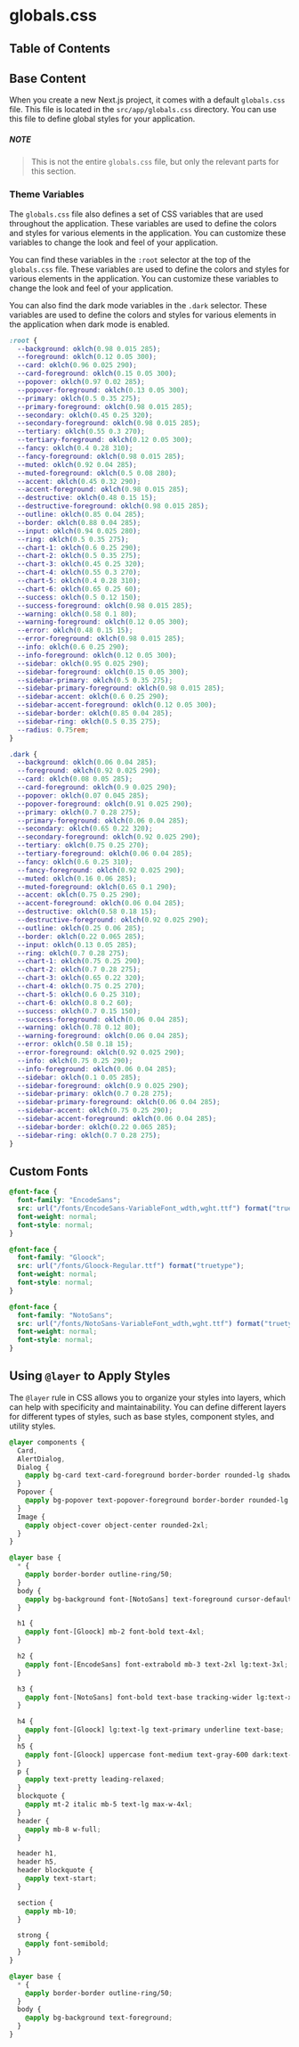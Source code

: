 
# globals.css

## Table of Contents

## Base Content

When you create a new Next.js project, it comes with a default `globals.css` file. This file is located in the `src/app/globals.css` directory. You can use this file to define global styles for your application.

##### NOTE

> This is not the entire `globals.css` file, but only the relevant parts for this section.

### Theme Variables

The `globals.css` file also defines a set of CSS variables that are used throughout the application. These variables are used to define the colors and styles for various elements in the application. You can customize these variables to change the look and feel of your application.

You can find these variables in the `:root` selector at the top of the `globals.css` file. These variables are used to define the colors and styles for various elements in the application. You can customize these variables to change the look and feel of your application.

You can also find the dark mode variables in the `.dark` selector. These variables are used to define the colors and styles for various elements in the application when dark mode is enabled.

```css
:root {
  --background: oklch(0.98 0.015 285);
  --foreground: oklch(0.12 0.05 300);
  --card: oklch(0.96 0.025 290);
  --card-foreground: oklch(0.15 0.05 300);
  --popover: oklch(0.97 0.02 285);
  --popover-foreground: oklch(0.13 0.05 300);
  --primary: oklch(0.5 0.35 275);
  --primary-foreground: oklch(0.98 0.015 285);
  --secondary: oklch(0.45 0.25 320);
  --secondary-foreground: oklch(0.98 0.015 285);
  --tertiary: oklch(0.55 0.3 270);
  --tertiary-foreground: oklch(0.12 0.05 300);
  --fancy: oklch(0.4 0.28 310);
  --fancy-foreground: oklch(0.98 0.015 285);
  --muted: oklch(0.92 0.04 285);
  --muted-foreground: oklch(0.5 0.08 280);
  --accent: oklch(0.45 0.32 290);
  --accent-foreground: oklch(0.98 0.015 285);
  --destructive: oklch(0.48 0.15 15);
  --destructive-foreground: oklch(0.98 0.015 285);
  --outline: oklch(0.85 0.04 285);
  --border: oklch(0.88 0.04 285);
  --input: oklch(0.94 0.025 280);
  --ring: oklch(0.5 0.35 275);
  --chart-1: oklch(0.6 0.25 290);
  --chart-2: oklch(0.5 0.35 275);
  --chart-3: oklch(0.45 0.25 320);
  --chart-4: oklch(0.55 0.3 270);
  --chart-5: oklch(0.4 0.28 310);
  --chart-6: oklch(0.65 0.25 60);
  --success: oklch(0.5 0.12 150);
  --success-foreground: oklch(0.98 0.015 285);
  --warning: oklch(0.58 0.1 80);
  --warning-foreground: oklch(0.12 0.05 300);
  --error: oklch(0.48 0.15 15);
  --error-foreground: oklch(0.98 0.015 285);
  --info: oklch(0.6 0.25 290);
  --info-foreground: oklch(0.12 0.05 300);
  --sidebar: oklch(0.95 0.025 290);
  --sidebar-foreground: oklch(0.15 0.05 300);
  --sidebar-primary: oklch(0.5 0.35 275);
  --sidebar-primary-foreground: oklch(0.98 0.015 285);
  --sidebar-accent: oklch(0.6 0.25 290);
  --sidebar-accent-foreground: oklch(0.12 0.05 300);
  --sidebar-border: oklch(0.85 0.04 285);
  --sidebar-ring: oklch(0.5 0.35 275);
  --radius: 0.75rem;
}

.dark {
  --background: oklch(0.06 0.04 285);
  --foreground: oklch(0.92 0.025 290);
  --card: oklch(0.08 0.05 285);
  --card-foreground: oklch(0.9 0.025 290);
  --popover: oklch(0.07 0.045 285);
  --popover-foreground: oklch(0.91 0.025 290);
  --primary: oklch(0.7 0.28 275);
  --primary-foreground: oklch(0.06 0.04 285);
  --secondary: oklch(0.65 0.22 320);
  --secondary-foreground: oklch(0.92 0.025 290);
  --tertiary: oklch(0.75 0.25 270);
  --tertiary-foreground: oklch(0.06 0.04 285);
  --fancy: oklch(0.6 0.25 310);
  --fancy-foreground: oklch(0.92 0.025 290);
  --muted: oklch(0.16 0.06 285);
  --muted-foreground: oklch(0.65 0.1 290);
  --accent: oklch(0.75 0.25 290);
  --accent-foreground: oklch(0.06 0.04 285);
  --destructive: oklch(0.58 0.18 15);
  --destructive-foreground: oklch(0.92 0.025 290);
  --outline: oklch(0.25 0.06 285);
  --border: oklch(0.22 0.065 285);
  --input: oklch(0.13 0.05 285);
  --ring: oklch(0.7 0.28 275);
  --chart-1: oklch(0.75 0.25 290);
  --chart-2: oklch(0.7 0.28 275);
  --chart-3: oklch(0.65 0.22 320);
  --chart-4: oklch(0.75 0.25 270);
  --chart-5: oklch(0.6 0.25 310);
  --chart-6: oklch(0.8 0.2 60);
  --success: oklch(0.7 0.15 150);
  --success-foreground: oklch(0.06 0.04 285);
  --warning: oklch(0.78 0.12 80);
  --warning-foreground: oklch(0.06 0.04 285);
  --error: oklch(0.58 0.18 15);
  --error-foreground: oklch(0.92 0.025 290);
  --info: oklch(0.75 0.25 290);
  --info-foreground: oklch(0.06 0.04 285);
  --sidebar: oklch(0.1 0.05 285);
  --sidebar-foreground: oklch(0.9 0.025 290);
  --sidebar-primary: oklch(0.7 0.28 275);
  --sidebar-primary-foreground: oklch(0.06 0.04 285);
  --sidebar-accent: oklch(0.75 0.25 290);
  --sidebar-accent-foreground: oklch(0.06 0.04 285);
  --sidebar-border: oklch(0.22 0.065 285);
  --sidebar-ring: oklch(0.7 0.28 275);
}
```

<BackToTop />

## Custom Fonts

```css
@font-face {
  font-family: "EncodeSans";
  src: url("/fonts/EncodeSans-VariableFont_wdth,wght.ttf") format("truetype");
  font-weight: normal;
  font-style: normal;
}

@font-face {
  font-family: "Gloock";
  src: url("/fonts/Gloock-Regular.ttf") format("truetype");
  font-weight: normal;
  font-style: normal;
}

@font-face {
  font-family: "NotoSans";
  src: url("/fonts/NotoSans-VariableFont_wdth,wght.ttf") format("truetype");
  font-weight: normal;
  font-style: normal;
}
```

## Using `@layer` to Apply Styles

The `@layer` rule in CSS allows you to organize your styles into layers, which can help with specificity and maintainability. You can define different layers for different types of styles, such as base styles, component styles, and utility styles.

```css
@layer components {
  Card,
  AlertDialog,
  Dialog {
    @apply bg-card text-card-foreground border-border rounded-lg shadow-md;
  }
  Popover {
    @apply bg-popover text-popover-foreground border-border rounded-lg shadow-md;
  }
  Image {
    @apply object-cover object-center rounded-2xl;
  }
}

@layer base {
  * {
    @apply border-border outline-ring/50;
  }
  body {
    @apply bg-background font-[NotoSans] text-foreground cursor-default;
  }

  h1 {
    @apply font-[Gloock] mb-2 font-bold text-4xl;
  }

  h2 {
    @apply font-[EncodeSans] font-extrabold mb-3 text-2xl lg:text-3xl;
  }

  h3 {
    @apply font-[NotoSans] font-bold text-base tracking-wider lg:text-xl;
  }

  h4 {
    @apply font-[Gloock] lg:text-lg text-primary underline text-base;
  }
  h5 {
    @apply font-[Gloock] uppercase font-medium text-gray-600 dark:text-gray-400 text-xs;
  }
  p {
    @apply text-pretty leading-relaxed;
  }
  blockquote {
    @apply mt-2 italic mb-5 text-lg max-w-4xl;
  }
  header {
    @apply mb-8 w-full;
  }

  header h1,
  header h5,
  header blockquote {
    @apply text-start;
  }

  section {
    @apply mb-10;
  }

  strong {
    @apply font-semibold;
  }
}

@layer base {
  * {
    @apply border-border outline-ring/50;
  }
  body {
    @apply bg-background text-foreground;
  }
}
```

<BackToTop />

